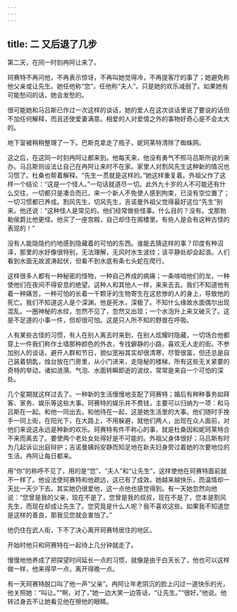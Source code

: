 ```yaml
---
---
---
```

title: 二 又后退了几步
---




第二天，在同一时刻冉阿让来了。

珂赛特不再问他，不再表示惊讶，不再叫她觉得冷，不再提客厅的事了；她避免称他父亲或让先生。她任他称“您”，任他称“夫人”，只是她的欢乐减弱了。如果她有可能愁闷的话，她会发愁的。

很可能她和马吕斯已作过一次这样的谈话，她的爱人在这次谈话里说了要说的话但不加任何解释，而且还使爱妻满意。相爱的人对爱情之外的事物好奇心是不会太大的。

地下室被稍稍整理了一下。巴斯克拿走了瓶子，妮珂莱特清除了蜘蛛网。

这之后，在这同一时刻冉阿让都来到。他每天来，他没有勇气不照马吕斯所说的来办。马吕斯则设法让自己在冉阿让来时不在家。家里人对割风先生这种新的情况也习惯了。杜桑也帮着解释。“先生一贯就是这样的。”她这样重复着。外祖父作了这样一个结论：“这是一个怪人。”一句话就道尽一切。此外九十岁的人不可能还有什么交往，一切都只是凑合而已，来一个新人不免使人感到拘束，已没有空位置了；一切习惯都已养成。割风先生，切风先生，吉诺曼外祖父觉得最好这位“先生”别来。他还说：“这种怪人是常见的。他们经常做些怪事。什么目的？没有。戈那勃勒侯爵比他更怪。他买了一座宫殿，自己却住在阁楼里。有些人是会有这种古怪的表现的！”

没有人能隐隐约约地感到隐藏着的可怕的东西。谁能去猜这样的事？印度有种沼泽，那里的水好像很特别，无法理解，无风时水生波纹；该平静处却会起浪。人们看到水面无故波涛起伏，但看不到水底有条七头蛇在爬行。

这样很多人都有一种秘密的怪物，一种自己养成的病痛；一条啃啮他们的龙，一种使他们在夜间不得安息的绝望。这种人和其他人一样，来来去去。我们不知道他有着一种痛苦，一种可怕的长着一千颗牙的生物寄生在这悲惨的人的身上，导致他的死亡。我们不知道这人是个深渊，他是死水，深极了。不知什么缘故水面偶尔出现混乱。一圈神秘的水纹，忽然不见了，忽然又出现；一个水泡升上来又破灭了。这是不足道的小事一件，但却很可怕。这是只人所不知的野兽在呼吸。

人有某些古怪的习惯，有人在别人离去时来到，在别人炫耀时隐藏，一切场合他都穿上一件我们称作土墙那种颜色的外衣，专找僻静的小路，喜欢无人走的街。不参加别人的谈话，避开人群和节日，貌似宽裕其实却很清寒，尽管很富，但还总是自己装着钥匙，烛台放在门房里，从小门进来，走隐秘的楼梯，所有这些无关紧要的奇特的举动，诸如涟漪、气泡、水面转瞬即逝的波纹，常常是来自一个可怕的深处。

几个星期就这样过去了。一种新的生活慢慢地支配了珂赛特；婚后有种种事务如拜客、家务、娱乐等这些大事。珂赛特的娱乐并不费钱，主要可以归纳为一项：和马吕斯在一起。和他一同出去，和他待在一起，这是她生活里的大事。他们随时手挽手一同上街，在阳光下，在大路上，不用躲避，就他们两人，出现在众人面前，对他们来说这永远是种新的欢乐。珂赛特有件不称心的事，就是杜桑因和妮珂莱特合不来而离去了。要使两个老处女处得好是不可能的。外祖父身体很好；马吕斯有时为几起诉讼出庭辩护；吉诺曼姨妈安静而知足地在新夫妇身旁过着她的次要地位的生活。冉阿让每日都来。

用“你”的称呼不见了，用的是“您”、“夫人”和“让先生”，这样使他在珂赛特面前就不一样了。他设法使珂赛特和他疏远，这已有了成效。她越来越快乐，而温情却一天比一天少下去。其实她仍很爱他，这一点他也感觉得到。有一天她忽然向他说：“您曾是我的父亲，现在不是了，您曾是我的叔叔，现在不是了，您本是割风先生，而现在却成让先生了。您究竟是什么人呢？我不喜欢这些。如果我不知道您是这样的善良，那我见您就会害怕了。”

他仍住在武人街，下不了决心离开珂赛特居住的地区。

开始时他只和珂赛特在一起待上几分钟就走了。

慢慢地他养成了把探望时间延长一点的习惯，就像是由于白天长了，他也可以这样做一样，他来得早一点，离开得晚一点。

有一天珂赛特脱口叫了他一声“父亲”。冉阿让年老阴沉的脸上闪过一道快乐的光，他关照她：“叫让。”“啊，对了，”她一边大笑一边答话，“让先生。”“很好。”他说。他转过身去不让她看见他在擦他的眼睛。
